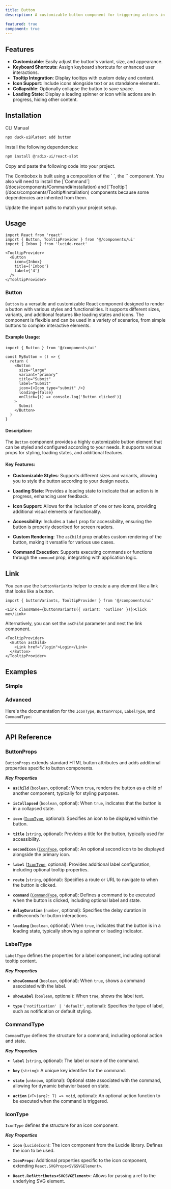 ```yaml
---
title: Button
description: A customizable button component for triggering actions in your application.

featured: true
component: true
---
```


<ComponentPreview
  name="button-main"
  description="A button"
/>

## Features

- **Customizable**: Easily adjust the button's variant, size, and appearance.
- **Keyboard Shortcuts**: Assign keyboard shortcuts for enhanced user interactions.
- **Tooltip Integration**: Display tooltips with custom delay and content.
- **Icon Support**: Include icons alongside text or as standalone elements.
- **Collapsible**: Optionally collapse the button to save space.
- **Loading State**: Display a loading spinner or icon while actions are in progress, hiding other content.

## Installation

<Tabs defaultValue="cli">

<TabsList>
  <TabsTrigger value="cli">CLI</TabsTrigger>
  <TabsTrigger value="manual">Manual</TabsTrigger>
</TabsList>
<TabsContent value="cli">

```bash
npx duck-ui@latest add button
```

</TabsContent>

<TabsContent value="manual">

<Steps>

<Step>Install the following dependencies:</Step>

```bash
npm install @radix-ui/react-slot
```

<Step>Copy and paste the following code into your project.</Step>

<ComponentSource name="button" />

<Step>
  The Combobox is built using a composition of the `<Command />
  `, the `<Tooltip />` component.
</Step>

<Step>
  You also will need to install the [`Command`](/docs/components/Command#installation) and
  [`Tooltip`](/docs/components/Tooltip#installation) components because some dependencies are inherited from them.
</Step>

<Step>Update the import paths to match your project setup.</Step>

</Steps>

</TabsContent>

</Tabs>

## Usage

```tsx
import React from 'react'
import { Button, TooltipProvider } from '@/components/ui'
import { Inbox } from 'lucide-react'
```

```tsx
<TooltipProvider>
  <Button
    icon={Inbox}
    title={'Inbox'}
    label={'4'}
  />
</TooltipProvider>
```

### Button

`Button` is a versatile and customizable React component designed to render a button with various styles and functionalities. It supports different sizes, variants, and additional features like loading states and icons. The component is flexible and can be used in a variety of scenarios, from simple buttons to complex interactive elements.

#### Example Usage:

```tsx
import { Button } from '@/components/ui'

const MyButton = () => {
  return (
    <Button
      size="large"
      variant="primary"
      title="Submit"
      label="Submit"
      icon={<Icon type="submit" />}
      loading={false}
      onClick={() => console.log('Button clicked')}
    >
      Submit
    </Button>
  )
}
```

#### Description:

The `Button` component provides a highly customizable button element that can be styled and configured according to your needs. It supports various props for styling, loading states, and additional features.

#### Key Features:

- **Customizable Styles**: Supports different sizes and variants, allowing you to style the button according to your design needs.

- **Loading State**: Provides a loading state to indicate that an action is in progress, enhancing user feedback.

- **Icon Support**: Allows for the inclusion of one or two icons, providing additional visual elements or functionality.

- **Accessibility**: Includes a `label` prop for accessibility, ensuring the button is properly described for screen readers.

- **Custom Rendering**: The `asChild` prop enables custom rendering of the button, making it versatile for various use cases.

- **Command Execution**: Supports executing commands or functions through the `command` prop, integrating with application logic.

## Link

You can use the `buttonVariants` helper to create a any element like a link that looks like a button.

```tsx
import { buttonVariants, TooltipProvider } from '@/components/ui'
```

```tsx
<Link className={buttonVariants({ variant: 'outline' })}>Click me</Link>
```

Alternatively, you can set the `asChild` parameter and nest the link component.

```tsx
<TooltipProvider>
  <Button asChild>
    <Link href="/login">Login</Link>
  </Button>
</TooltipProvider>
```

## Examples

### Simple

<ComponentPreview
  name="ButtonSimpleDemo"
  description="Simple button"
/>

### Advanced

<ComponentPreview
  name="ButtonAdvancedDemo"
  description="Advanced button"
/>

Here's the documentation for the `IconType`, `ButtonProps`, `LabelType`, and `CommandType`:

---

## API Reference

### ButtonProps

`ButtonProps` extends standard HTML button attributes and adds additional properties specific to button components.

**_Key Properties_**

- **`asChild`** (`boolean`, optional): When `true`, renders the button as a child of another component, typically for styling purposes.

- **`isCollapsed`** (`boolean`, optional): When `true`, indicates that the button is in a collapsed state.

- **`icon`** ([`IconType`](#icontype), optional): Specifies an icon to be displayed within the button.

- **`title`** (`string`, optional): Provides a title for the button, typically used for accessibility.

- **`secondIcon`** ([`IconType`](#icontype), optional): An optional second icon to be displayed alongside the primary icon.

- **`label`** ([`IconType`](#icontype), optional): Provides additional label configuration, including optional tooltip properties.

- **`route`** (`string`, optional): Specifies a route or URL to navigate to when the button is clicked.

- **`command`** ([`CommandType`](#commandtype), optional): Defines a command to be executed when the button is clicked, including optional label and state.

- **`delayDuration`** (`number`, optional): Specifies the delay duration in milliseconds for button interactions.

- **`loading`** (`boolean`, optional): When `true`, indicates that the button is in a loading state, typically showing a spinner or loading indicator.

### LabelType

`LabelType` defines the properties for a label component, including optional tooltip content.

**_Key Properties_**

- **`showCommand`** (`boolean`, optional): When `true`, shows a command associated with the label.

- **`showLabel`** (`boolean`, optional): When `true`, shows the label text.

- **`type`** (`'notification' | 'default'`, optional): Specifies the type of label, such as notification or default styling.

### CommandType

`CommandType` defines the structure for a command, including optional action and state.

**_Key Properties_**

- **`label`** (`string`, optional): The label or name of the command.

- **`key`** (`string`): A unique key identifier for the command.

- **`state`** (`unknown`, optional): Optional state associated with the command, allowing for dynamic behavior based on state.

- **`action`** (`<T>(arg?: T) => void`, optional): An optional action function to be executed when the command is triggered.

### IconType

`IconType` defines the structure for an icon component.

**_Key Properties_**

- **`icon`** (`LucideIcon`): The icon component from the Lucide library. Defines the icon to be used.

- **`IconProps`**: Additional properties specific to the icon component, extending `React.SVGProps<SVGSVGElement>`.

- **`React.RefAttributes<SVGSVGElement>`**: Allows for passing a ref to the underlying SVG element.
